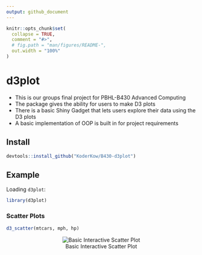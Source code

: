 ```yaml
---
output: github_document
---
```


<!-- README.md is generated from README.Rmd. Please edit that file -->

<!-- gif resizing! gifsicle input.gif --resize 50x50 > resized.gif -->

```r
knitr::opts_chunk$set(
  collapse = TRUE,
  comment = "#>",
  # fig.path = "man/figures/README-",
  out.width = "100%"
)
```

# d3plot

- This is our groups final project for PBHL-B430 Advanced Computing
- The package gives the ability for users to make D3 plots
- There is a basic Shiny Gadget that lets users explore their data using the D3 plots
- A basic implementation of OOP is built in for project requirements

## Install

```r
devtools::install_github("KoderKow/B430-d3plot")
```

## Example

Loading `d3plot`:

```r
library(d3plot)
```

### Scatter Plots

```r
d3_scatter(mtcars, mph, hp)
```

<center>
  ![Basic Interactive Scatter Plot](https://i.imgur.com/iTKEwp0.gif)
</center>


